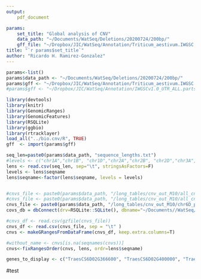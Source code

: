 ```yaml
---
output: 
    pdf_document

params: 
    set_title: "Global analysis of CNV"
    data_path: "~/Documents/WatSeq/Deletions/20200724/200bp/"
    gff_file: "~/Dropbox/JIC/WatSeq/Annotation/Triticum_aestivum.IWGSC.41.parts.tidy.gff3.gz"
title: "`r params$set_title`"
author: "Ricardo H. Ramirez-Gonzalez"
---
```


```r

params<-list()
params$data_path <- "~/Documents/WatSeq/Deletions/20200724/200bp/"
params$gff <- "~/Dropbox/JIC/WatSeq/Annotation/Triticum_aestivum.IWGSC.41.parts.tidy.gff3.gz"
#params$gff <- "~/Dropbox/JIC/WatSeq/Annotation/IWGSCv1.0_UTR_ALL.parts.tidy.gff3.gz"

library(devtools)
library(knitr)
library(GenomicRanges)
library(GenomicFeatures)
library(RSQLite)
library(ggbio)
library(rtracklayer)
load_all("../bio.cnv/R", TRUE)
gff  <- import(params$gff)

seq_len=paste0(params$data_path, "sequence_lengths.txt")
#levels <- c("chr1A","chr1B", "chr1D","chr2A","chr2B", "chr2D","chr3A","chr3B", "chr3D","chr4A","chr4B", "chr4D","chr5A","chr5B", "chr5D","chr6A","chr6B", "chr6D","chr7A","chr7B", "chr7D","chrUn")
lens <- read.csv(seq_len, sep="\t", stringsAsFactors=F)
levels <- lens$seqname
lens$seqname<-factor(lens$seqname, levels = levels)


#cnvs_file <- paste0(params$data_path, "/long_tables/cnv_out_M10/all_cnv.csv.gz") 
#cnvs_file <- paste0(params$data_path, "/long_tables/cnv_out_M10/all_cnv.csv") 
cnvs_file <- paste0(params$data_path, "/long_tables/cnv_out_M10/chr6D_part2.cnv.for.db.tsv") 
covs_db = dbConnect(drv=RSQLite::SQLite(), dbname="~/Documents//WatSeq/Deletions/20200724/200bp/long_tables/covs_200bp.db")

#cnvs_df <- read.csv(gzfile(cnvs_file))
cnvs_df <- read.csv(cnvs_file, sep = "\t" )
cnvs <- makeGRangesFromDataFrame(cnvs_df, keep.extra.columns=T)

#without_name <- cnvs[is.na(seqnames(cnvs))]
cnvs<-fixRangesOrder(cnvs, lens, ordr=lens$seqname)

genes_to_display <- c("TraesCS6D02G366600", "TraesCS6D02G400000", "TraesCS6D02G375500", "TraesCS6D02G395100", "TraesCS6D02G401400")
````

#test